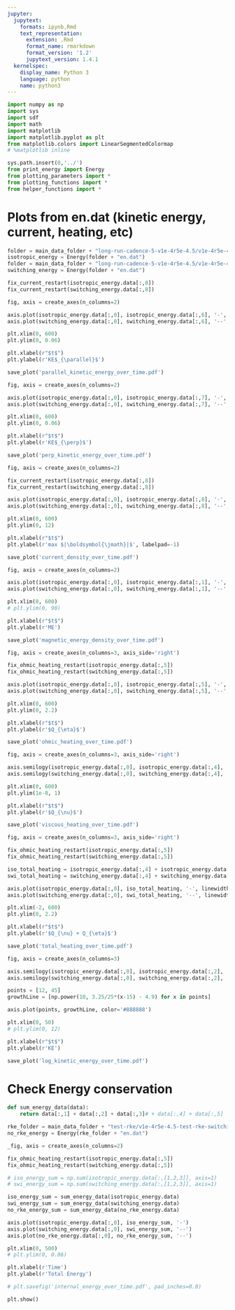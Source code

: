 ```yaml
---
jupyter:
  jupytext:
    formats: ipynb,Rmd
    text_representation:
      extension: .Rmd
      format_name: rmarkdown
      format_version: '1.2'
      jupytext_version: 1.4.1
  kernelspec:
    display_name: Python 3
    language: python
    name: python3
---
```


```python
import numpy as np
import sys
import sdf
import math
import matplotlib
import matplotlib.pyplot as plt
from matplotlib.colors import LinearSegmentedColormap
# %matplotlib inline

sys.path.insert(0,'../')
from print_energy import Energy
from plotting_parameters import *
from plotting_functions import *
from helper_functions import *
```

# Plots from en.dat (kinetic energy, current, heating, etc)

```python
folder = main_data_folder + "long-run-cadence-5-v1e-4r5e-4.5/v1e-4r5e-4.5-isotropic/Data/"
isotropic_energy = Energy(folder + "en.dat")
folder = main_data_folder + "long-run-cadence-5-v1e-4r5e-4.5/v1e-4r5e-4.5-switching/Data/"
switching_energy = Energy(folder + "en.dat")

fix_current_restart(isotropic_energy.data[:,8])
fix_current_restart(switching_energy.data[:,8])

fig, axis = create_axes(n_columns=2)

axis.plot(isotropic_energy.data[:,0], isotropic_energy.data[:,6], '-', linewidth=0.5)
axis.plot(switching_energy.data[:,0], switching_energy.data[:,6], '--', linewidth=0.5)

plt.xlim(0, 600)
plt.ylim(0, 0.06)

plt.xlabel(r"$t$")
plt.ylabel(r'KE$_{\parallel}$')

save_plot('parallel_kinetic_energy_over_time.pdf')
```

```python
fig, axis = create_axes(n_columns=2)

axis.plot(isotropic_energy.data[:,0], isotropic_energy.data[:,7], '-', linewidth=0.5)
axis.plot(switching_energy.data[:,0], switching_energy.data[:,7], '--', linewidth=0.5)

plt.xlim(0, 600)
plt.ylim(0, 0.06)

plt.xlabel(r"$t$")
plt.ylabel(r'KE$_{\perp}$')

save_plot('perp_kinetic_energy_over_time.pdf')
```

```python
fig, axis = create_axes(n_columns=2)

fix_current_restart(isotropic_energy.data[:,8])
fix_current_restart(switching_energy.data[:,8])

axis.plot(isotropic_energy.data[:,0], isotropic_energy.data[:,8], '-', linewidth=0.5)
axis.plot(switching_energy.data[:,0], switching_energy.data[:,8], '--', linewidth=0.5)

plt.xlim(0, 600)
plt.ylim(0, 12)

plt.xlabel(r"$t$")
plt.ylabel(r'max $|\boldsymbol{\jmath}|$', labelpad=-1)

save_plot('current_density_over_time.pdf')
```

```python
fig, axis = create_axes(n_columns=2)

axis.plot(isotropic_energy.data[:,0], isotropic_energy.data[:,1], '-', linewidth=0.5)
axis.plot(switching_energy.data[:,0], switching_energy.data[:,1], '--', linewidth=0.5)

plt.xlim(0, 600)
# plt.ylim(0, 90)

plt.xlabel(r"$t$")
plt.ylabel(r'ME')

save_plot('magnetic_energy_density_over_time.pdf')
```

```python
fig, axis = create_axes(n_columns=3, axis_side='right')

fix_ohmic_heating_restart(isotropic_energy.data[:,5])
fix_ohmic_heating_restart(switching_energy.data[:,5])

axis.plot(isotropic_energy.data[:,0], isotropic_energy.data[:,5], '-', linewidth=0.5)
axis.plot(switching_energy.data[:,0], switching_energy.data[:,5], '--', linewidth=0.5)

plt.xlim(0, 600)
plt.ylim(0, 2.2)

plt.xlabel(r"$t$")
plt.ylabel(r'$Q_{\eta}$')

save_plot('ohmic_heating_over_time.pdf')
```

```python
fig, axis = create_axes(n_columns=3, axis_side='right')

axis.semilogy(isotropic_energy.data[:,0], isotropic_energy.data[:,4], '-', linewidth=0.5)
axis.semilogy(switching_energy.data[:,0], switching_energy.data[:,4], '--', linewidth=0.5)

plt.xlim(0, 600)
plt.ylim(1e-8, 1)

plt.xlabel(r"$t$")
plt.ylabel(r'$Q_{\nu}$')

save_plot('viscous_heating_over_time.pdf')
```

```python
fig, axis = create_axes(n_columns=3, axis_side='right')

fix_ohmic_heating_restart(isotropic_energy.data[:,5])
fix_ohmic_heating_restart(switching_energy.data[:,5])

iso_total_heating = isotropic_energy.data[:,4] + isotropic_energy.data[:,5]
swi_total_heating = switching_energy.data[:,4] + switching_energy.data[:,5]

axis.plot(isotropic_energy.data[:,0], iso_total_heating, '-', linewidth=0.5)
axis.plot(switching_energy.data[:,0], swi_total_heating, '--', linewidth=0.5)

plt.xlim(-2, 600)
plt.ylim(0, 2.2)

plt.xlabel(r"$t$")
plt.ylabel(r'$Q_{\nu} + Q_{\eta}$')

save_plot('total_heating_over_time.pdf')
```

```python
fig, axis = create_axes(n_columns=3)

axis.semilogy(isotropic_energy.data[:,0], isotropic_energy.data[:,2], '-')
axis.semilogy(switching_energy.data[:,0], switching_energy.data[:,2], '--')

points = [12, 45]
growthLine = [np.power(10, 3.25/25*(x-15) - 4.9) for x in points]

axis.plot(points, growthLine, color='#888888')

plt.xlim(0, 50)
# plt.ylim(0, 12)

plt.xlabel(r"$t$")
plt.ylabel(r'KE')

save_plot('log_kinetic_energy_over_time.pdf')
```

# Check Energy conservation

```python
def sum_energy_data(data):
    return data[:,1] + data[:,2] + data[:,3]# + data[:,4] + data[:,5]
```

```python
rke_folder = main_data_folder + "test-rke/v1e-4r5e-4.5-test-rke-switching/Data/"
no_rke_energy = Energy(rke_folder + "en.dat")

_fig, axis = create_axes(n_columns=2)

fix_ohmic_heating_restart(isotropic_energy.data[:,5])
fix_ohmic_heating_restart(switching_energy.data[:,5])

# iso_energy_sum = np.sum(isotropic_energy.data[:,[1,2,3]], axis=1)
# swi_energy_sum = np.sum(switching_energy.data[:,[1,2,3]], axis=1)

iso_energy_sum = sum_energy_data(isotropic_energy.data)
swi_energy_sum = sum_energy_data(switching_energy.data)
no_rke_energy_sum = sum_energy_data(no_rke_energy.data)

axis.plot(isotropic_energy.data[:,0], iso_energy_sum, '-')
axis.plot(switching_energy.data[:,0], swi_energy_sum, '--')
axis.plot(no_rke_energy.data[:,0], no_rke_energy_sum, '--')

plt.xlim(0, 500)
# plt.ylim(0, 0.06)

plt.xlabel(r'Time')
plt.ylabel(r'Total Energy')

# plt.savefig('internal_energy_over_time.pdf', pad_inches=0.0)

plt.show()
```
